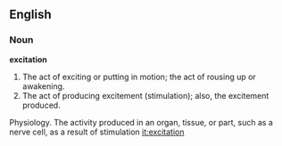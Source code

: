 ==English==

===Noun===

'''excitation'''

#The act of exciting or putting in motion; the act of rousing up or awakening.
#The act of producing excitement (stimulation); also, the excitement produced.
Physiology. The activity produced in an organ, tissue, or part, such as a nerve cell, as a result of stimulation
[[it:excitation]]